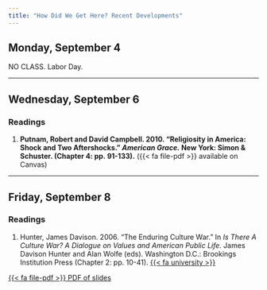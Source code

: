 ```yaml
---
title: "How Did We Get Here? Recent Developments"
---
```


[//]: <> (Need to write intro)

## Monday, September 4

NO CLASS. Labor Day.


---

## Wednesday, September 6

### Readings 

1. **Putnam, Robert and David Campbell. 2010. "Religiosity in America: Shock and Two Aftershocks." *American Grace.* New York: Simon & Schuster. (Chapter 4: pp. 91-133).** ({{< fa file-pdf >}} available on Canvas)



---


## Friday, September 8

### Readings

1. Hunter, James Davison. 2006. "The Enduring Culture War." In *Is There A Culture War? A Dialogue on Values and American Public Life.* James Davison Hunter and Alan Wolfe (eds). Washington D.C.: Brookings Institution Press (Chapter 2: pp. 10-41). [{{< fa university >}}](https://search.ebscohost.com/login.aspx?direct=true&AuthType=shib&db=nlebk&AN=174424&site=eds-live&scope=site&custid=asc1&ebv=EB&ppid=pp_10)

 
[<span class="btn btn-danger">{{< fa file-pdf >}} PDF of slides </span></p>](https://agnesscott.instructure.com/files/583411)
